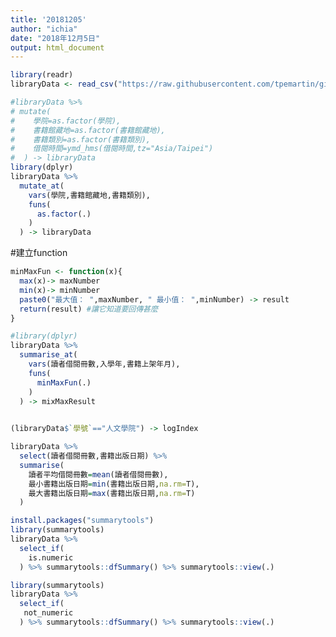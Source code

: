 ```yaml
---
title: '20181205'
author: "ichia"
date: "2018年12月5日"
output: html_document
---
```


```r
library(readr)
libraryData <- read_csv("https://raw.githubusercontent.com/tpemartin/github-data/master/library100_102.csv")
```

```r
#libraryData %>%
# mutate(
#    學院=as.factor(學院),
#    書籍館藏地=as.factor(書籍館藏地),
#    書籍類別=as.factor(書籍類別),
#    借閱時間=ymd_hms(借閱時間,tz="Asia/Taipei")
#  ) -> libraryData
library(dplyr)
libraryData %>%
  mutate_at(
    vars(學院,書籍館藏地,書籍類別),
    funs(
      as.factor(.)
    )
  ) -> libraryData  
```

#建立function
```r
minMaxFun <- function(x){
  max(x)-> maxNumber
  min(x)-> minNumber
  paste0("最大值： ",maxNumber, " 最小值： ",minNumber) -> result
  return(result) #讓它知道要回傳甚麼 
}
```
```r
#library(dplyr)
libraryData %>%
  summarise_at(
    vars(讀者借閱冊數,入學年,書籍上架年月),
    funs(
      minMaxFun(.)
    )
  ) -> mixMaxResult
  
```
```r
(libraryData$`學號`=="人文學院") -> logIndex
```
```r
libraryData %>%
  select(讀者借閱冊數,書籍出版日期) %>%
  summarise(
    讀者平均借閱冊數=mean(讀者借閱冊數),
    最小書籍出版日期=min(書籍出版日期,na.rm=T),
    最大書籍出版日期=max(書籍出版日期,na.rm=T)
  )
```

```r
install.packages("summarytools")
library(summarytools)
libraryData %>%
  select_if(
    is.numeric
  ) %>% summarytools::dfSummary() %>% summarytools::view(.)

```
```r
library(summarytools)
libraryData %>%
  select_if(
   not_numeric
  ) %>% summarytools::dfSummary() %>% summarytools::view(.)
```


